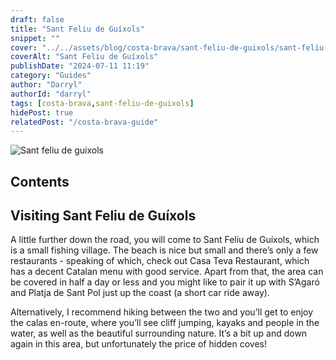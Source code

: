 ```yaml
---
draft: false
title: "Sant Feliu de Guíxols"
snippet: ""
cover: "../../assets/blog/costa-brava/sant-feliu-de-guixols/sant-feliu-de-guixols.jpg"
coverAlt: "Sant Feliu de Guíxols"
publishDate: "2024-07-11 11:19"
category: "Guides"
author: "Darryl"
authorId: "darryl"
tags: [costa-brava,sant-feliu-de-guixols]
hidePost: true
relatedPost: "/costa-brava-guide"
---
```


![Sant feliu de guixols](../../assets/blog/costa-brava/sant-feliu-de-guixols/sant-feliu-de-guixols.jpg)

## Contents

## Visiting Sant Feliu de Guíxols


A little further down the road, you will come to Sant Feliu de Guíxols, which is a small fishing village. The beach is nice but small and there’s only a few restaurants - speaking of which, check out Casa Teva Restaurant, which has a decent Catalan menu with good service. Apart from that, the area can be covered in half a day or less and you might like to pair it up with S’Agaró and Platja de Sant Pol just up the coast (a short car ride away).

Alternatively, I recommend hiking between the two and you’ll get to enjoy the calas en-route, where you’ll see cliff jumping, kayaks and people in the water, as well as the beautiful surrounding nature. It’s a bit up and down again in this area, but unfortunately the price of hidden coves!
